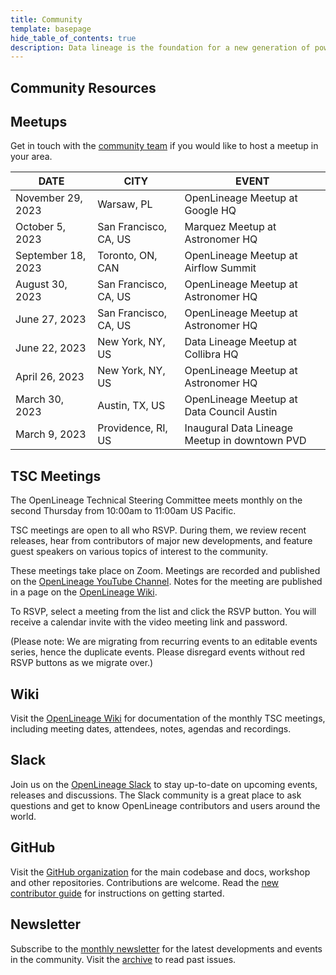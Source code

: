 ```yaml
---
title: Community
template: basepage
hide_table_of_contents: true
description: Data lineage is the foundation for a new generation of powerful, context-aware data tools and best practices. OpenLineage enables consistent collection of lineage metadata, creating a deeper understanding of how data is produced and used.
---
```


<div id="post-content" className="CommunityPage boxed">

<div className="title px-4 py-12 text-center lg:py-14 lg:px-0">
    <h2 className="text-5xl text-color-1">
        Community Resources
    </h2>
</div>

<div className="text-center pt-8"><h2>Meetups</h2></div>
<p className="text-center">Get in touch with the <a href="mailto:michael.robinson@astronomer.io">community team</a> if you would like to host a meetup in your area.</p>
<div className="container"><div className="row"><div className="col">

| <div class="text-xl pl-10 pr-10 w-100%">DATE</div> | <div class="text-xl pl-10 pr-10">CITY</div> | <div class="text-xl pl-10 pr-10">EVENT</div> |
| ----------- | ----------- | ----------- |
| <div class="text-xl p-10">November 29, 2023</div> | <div class="text-xl pl-10 pr-10">Warsaw, PL</div> | <div class="text-xl pl-10 pr-10">OpenLineage Meetup at Google HQ</div> |
| <div class="text-xl p-10">October 5, 2023</div> | <div class="text-xl pl-10 pr-10">San Francisco, CA, US</div> | <div class="text-xl pl-10 pr-10">Marquez Meetup at Astronomer HQ</div> |
| <div class="text-xl p-10">September 18, 2023</div> | <div class="text-xl pl-10 pr-10">Toronto, ON, CAN</div> | <div class="text-xl pl-10 pr-10">OpenLineage Meetup at Airflow Summit</div> |
| <div class="text-xl p-10">August 30, 2023</div> | <div class="text-xl pl-10 pr-10">San Francisco, CA, US</div> | <div class="text-xl pl-10 pr-10">OpenLineage Meetup at Astronomer HQ</div> |
| <div class="text-xl p-10">June 27, 2023</div> | <div class="text-xl pl-10 pr-10">San Francisco, CA, US</div> | <div class="text-xl pl-10 pr-10">OpenLineage Meetup at Astronomer HQ</div> |
| <div class="text-xl p-10">June 22, 2023</div> | <div class="text-xl pl-10 pr-10">New York, NY, US</div> | <div class="text-xl pl-10 pr-10">Data Lineage Meetup at Collibra HQ</div> |
| <div class="text-xl p-10">April 26, 2023</div> | <div class="text-xl pl-10 pr-10">New York, NY, US</div> | <div class="text-xl pl-10 pr-10">OpenLineage Meetup at Astronomer HQ</div> |
| <div class="text-xl p-10">March 30, 2023</div> | <div class="text-xl pl-10 pr-10">Austin, TX, US</div> | <div class="text-xl pl-10 pr-10">OpenLineage Meetup at Data Council Austin</div> |
| <div class="text-xl p-10">March 9, 2023</div> | <div class="text-xl pl-10 pr-10">Providence, RI, US</div> | <div class="text-xl pl-10 pr-10">Inaugural Data Lineage Meetup in downtown PVD</div> |

</div></div></div>

<div className="text-center pt-8"><h2>TSC Meetings</h2></div>
<div className="container">
    <div className="row">
        <div className="col">
            <p className="text-2xl">The OpenLineage Technical Steering Committee meets monthly on the second Thursday from 10:00am to 11:00am US Pacific.</p>
            <p>TSC meetings are open to all who RSVP. During them, we review recent releases, hear from contributors of major new developments, and feature guest speakers on various topics of interest to the community.</p>
            <p>These meetings take place on Zoom. Meetings are recorded and published on the <a href="https://www.youtube.com/@openlineageproject6897/videos">OpenLineage YouTube Channel</a>. Notes for the meeting are published in a page on the <a href="https://wiki.lfaidata.foundation/display/OpenLineage/Monthly+TSC+meeting">OpenLineage Wiki</a>.</p>
            <p>To RSVP, select a meeting from the list and click the RSVP button. You will receive a calendar invite with the video meeting link and password.</p>
            <p>(Please note: We are migrating from recurring events to an editable events series, hence the duplicate events. Please disregard events without red RSVP buttons as we migrate over.)</p>
        </div>
        <div className="col col--4">
            <AddEvent />
        </div>
    </div>
</div>

<div className="text-center pt-8"><h2>Wiki</h2></div>
<div className="container text-center">
    <div className="row">
        <p>Visit the <a href="https://bit.ly/OLwiki">OpenLineage Wiki</a> for documentation of the monthly TSC meetings, including meeting dates, attendees, notes, agendas and recordings.</p>
    </div>
</div>

<div className="text-center pt-8"><h2>Slack</h2></div>
<div className="container text-center">
    <div className="row">
        <p>Join us on the <a href="https://bit.ly/lineageslack">OpenLineage Slack</a> to stay up-to-date on upcoming events, releases and discussions. The Slack community is a great place to ask questions and get to know OpenLineage contributors and users around the world.</p>
    </div>
</div>

<div className="text-center pt-8"><h2>GitHub</h2></div>
<div className="container text-center">
    <div className="row">
        <p>Visit the <a href="https://github.com/OpenLineage">GitHub organization</a> for the main codebase and docs, workshop and other repositories. Contributions are welcome. Read the <a href="https://github.com/OpenLineage/OpenLineage/blob/main/CONTRIBUTING.md">new contributor guide</a> for instructions on getting started.</p>
    </div>
</div>

<div className="text-center pt-8"><h2>Newsletter</h2></div>
<div className="container text-center">
    <div className="row">
        <p>Subscribe to the <a href="https://bit.ly/OL_news">monthly newsletter</a> for the latest developments and events in the community. Visit the <a href="https://bit.ly/OL_news_archive">archive</a> to read past issues.</p>
    </div>
</div>

<div className="text-center pt-8">&nbsp;</div>
<div className="container text-center">
    <div className="row">
        <p>&nbsp;</p>
    </div>
</div>

</div>

<Footer />
